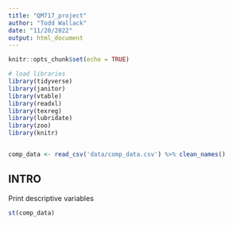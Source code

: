 ```yaml
---
title: "QM717_project"
author: "Todd Wallack"
date: "11/20/2022"
output: html_document
---
```


```r
knitr::opts_chunk$set(echo = TRUE)

# load libraries
library(tidyverse)
library(janitor)
library(vtable)
library(readxl)
library(texreg)
library(lubridate)
library(zoo)
library(knitr)


comp_data <- read_csv('data/comp_data.csv') %>% clean_names()
```

## INTRO

Print descriptive variables

```r

st(comp_data)



```
